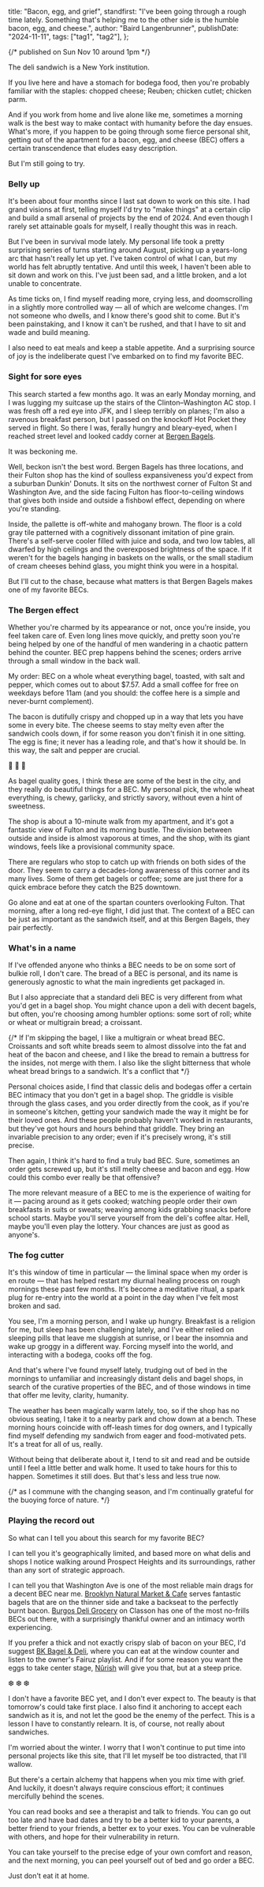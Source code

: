   title: "Bacon, egg, and grief",
  standfirst:
    "I've been going through a rough time lately. Something that's helping me to the other side is the humble bacon, egg, and cheese.",
  author: "Baird Langenbrunner",
  publishDate: "2024-11-11",
  tags: ["tag1", "tag2"],
};

{/* published on Sun Nov 10 around 1pm */}


<PostHeading metadata={postDetails} />

The deli sandwich is a New York institution.

If you live here and have a stomach for bodega food, then you're probably familiar with the staples: chopped cheese; Reuben; chicken cutlet; chicken parm.

And if you work from home and live alone like me, sometimes a morning walk is the best way to make contact with humanity before the day ensues. What's more, if you happen to be going through some fierce personal shit, getting out of the apartment for a bacon, egg, and cheese (BEC) offers a certain transcendence that eludes easy description.

But I'm still going to try.

### Belly up

It's been about four months since I last sat down to work on this site. I had grand visions at first, telling myself I'd try to "make things" at a certain clip and build a small arsenal of projects by the end of 2024. And even though I rarely set attainable goals for myself, I really thought this was in reach.

But I've been in survival mode lately. My personal life took a pretty surprising series of turns starting around August, picking up a years-long arc that hasn't really let up yet. I've taken control of what I can, but my world has felt abruptly tentative. And until this week, I haven't been able to sit down and work on this. I've just been sad, and a little broken, and a lot unable to concentrate.

As time ticks on, I find myself reading more, crying less, and doomscrolling in a slightly more controlled way — all of which are welcome changes. I'm not someone who dwells, and I know there's good shit to come. But it's been painstaking, and I know it can't be rushed, and that I have to sit and wade and build meaning.

I also need to eat meals and keep a stable appetite. And a surprising source of joy is the indeliberate quest I've embarked on to find my favorite BEC.

### Sight for sore eyes

This search started a few months ago. It was an early Monday morning, and I was lugging my suitcase up the stairs of the Clinton–Washington AC stop. I was fresh off a red eye into JFK, and I sleep terribly on planes; I'm also a ravenous breakfast person, but I passed on the knockoff Hot Pocket they served in flight. So there I was, ferally hungry and bleary-eyed, when I reached street level and looked caddy corner at [Bergen Bagels](https://g.co/kgs/GLXAevW).

It was beckoning me.

Well, beckon isn't the best word. Bergen Bagels has three locations, and their Fulton shop has the kind of soulless expansiveness you'd expect from a suburban Dunkin' Donuts. It sits on the northwest corner of Fulton St and Washington Ave, and the side facing Fulton has floor-to-ceiling windows that gives both inside and outside a fishbowl effect, depending on where you're standing.

Inside, the pallette is off-white and mahogany brown. The floor is a cold gray tile patterned with a cognitively dissonant imitation of pine grain. There's a self-serve cooler filled with juice and soda, and two low tables, all dwarfed by high ceilings and the overexposed brightness of the space. If it weren't for the bagels hanging in baskets on the walls, or the small stadium of cream cheeses behind glass, you might think you were in a hospital.

But I'll cut to the chase, because what matters is that Bergen Bagels makes one of my favorite BECs.

### The Bergen effect

Whether you're charmed by its appearance or not, once you're inside, you feel taken care of. Even long lines move quickly, and pretty soon you're being helped by one of the handful of men wandering in a chaotic pattern behind the counter. BEC prep happens behind the scenes; orders arrive through a small window in the back wall.

My order: BEC on a whole wheat everything bagel, toasted, with salt and pepper, which comes out to about $7.57. Add a small coffee for free on weekdays before 11am (and you should: the coffee here is a simple and never-burnt complement).

The bacon is dutifully crispy and chopped up in a way that lets you have some in every bite. The cheese seems to stay melty even after the sandwich cools down, if for some reason you don't finish it in one sitting. The egg is fine; it never has a leading role, and that's how it should be. In this way, the salt and pepper are crucial.

<span className="flex justify-center text-[1.5em]">🥓 🍳 🧀</span>

As bagel quality goes, I think these are some of the best in the city, and they really do beautiful things for a BEC. My personal pick, the whole wheat everything, is chewy, garlicky, and strictly savory, without even a hint of sweetness.

The shop is about a 10-minute walk from my apartment, and it's got a fantastic view of Fulton and its morning bustle. The division between outside and inside is almost vaporous at times, and the shop, with its giant windows, feels like a provisional community space.

There are regulars who stop to catch up with friends on both sides of the door. They seem to carry a decades-long awareness of this corner and its many lives. Some of them get bagels or coffee; some are just there for a quick embrace before they catch the B25 downtown.

Go alone and eat at one of the spartan counters overlooking Fulton. That morning, after a long red-eye flight, I did just that. The context of a BEC can be just as important as the sandwich itself, and at this Bergen Bagels, they pair perfectly.

### What's in a name

If I've offended anyone who thinks a BEC needs to be on some sort of bulkie roll, I don't care. The bread of a BEC is personal, and its name is generously agnostic to what the main ingredients get packaged in.

But I also appreciate that a standard deli BEC is very different from what you'd get in a bagel shop. You might chance upon a deli with decent bagels, but often, you're choosing among humbler options: some sort of roll; white or wheat or multigrain bread; a croissant.

{/* If I'm skipping the bagel, I like a multigrain or wheat bread BEC. Croissants and soft white breads seem to almost dissolve into the fat and heat of the bacon and cheese, and I like the bread to remain a buttress for the insides, not merge with them. I also like the slight bitterness that whole wheat bread brings to a sandwich. It's a conflict that  */}

Personal choices aside, I find that classic delis and bodegas offer a certain BEC intimacy that you don't get in a bagel shop. The griddle is visible through the glass cases, and you order directly from the cook, as if you're in someone's kitchen, getting your sandwich made the way it might be for their loved ones. And these people probably haven't worked in restaurants, but they've got hours and hours behind that griddle. They bring an invariable precision to any order; even if it's precisely wrong, it's still precise.

Then again, I think it's hard to find a truly bad BEC. Sure, sometimes an order gets screwed up, but it's still melty cheese and bacon and egg. How could this combo ever really be that offensive?

The more relevant measure of a BEC to me is the experience of waiting for it — pacing around as it gets cooked; watching people order their own breakfasts in suits or sweats; weaving among kids grabbing snacks before school starts. Maybe you'll serve yourself from the deli's coffee altar. Hell, maybe you'll even play the lottery. Your chances are just as good as anyone's.

### The fog cutter

It's this window of time in particular — the liminal space when my order is en route — that has helped restart my diurnal healing process on rough mornings these past few months. It's become a meditative ritual, a spark plug for re-entry into the world at a point in the day when I've felt most broken and sad.

You see, I'm a morning person, and I wake up hungry. Breakfast is a religion for me, but sleep has been challenging lately, and I've either relied on sleeping pills that leave me sluggish at sunrise, or I bear the insomnia and wake up groggy in a different way. Forcing myself into the world, and interacting with a bodega, cooks off the fog.

And that's where I've found myself lately, trudging out of bed in the mornings to unfamiliar and increasingly distant delis and bagel shops, in search of the curative properties of the BEC, and of those windows in time that offer me levity, clarity, humanity.

The weather has been magically warm lately, too, so if the shop has no obvious seating, I take it to a nearby park and chow down at a bench. These morning hours coincide with off-leash times for dog owners, and I typically find myself defending my sandwich from eager and food-motivated pets. It's a treat for all of us, really.

Without being that deliberate about it, I tend to sit and read and be outside until I feel a little better and walk home. It used to take hours for this to happen. Sometimes it still does. But that's less and less true now.

{/* as I commune with the changing season, and I'm continually grateful for the buoying force of nature. */}

### Playing the record out

So what can I tell you about this search for my favorite BEC?

I can tell you it's geographically limited, and based more on what delis and shops I notice walking around Prospect Heights and its surroundings, rather than any sort of strategic approach.

I can tell you that Washington Ave is one of the most reliable main drags for a decent BEC near me. [Brooklyn Natural Market & Cafe](https://g.co/kgs/NBDisYr) serves fantastic bagels that are on the thinner side and take a backseat to the perfectly burnt bacon. [Burgos Deli Grocery](https://g.co/kgs/aTSVsBa) on Classon has one of the most no-frills BECs out there, with a surprisingly thankful owner and an intimacy worth experiencing.

If you prefer a thick and not exactly crispy slab of bacon on your BEC, I'd suggest [BK Bagel & Deli](https://g.co/kgs/6j1YQcq), where you can eat at the window counter and listen to the owner's Fairuz playlist. And if for some reason you want the eggs to take center stage, [Nûrish](https://g.co/kgs/aE653WT) will give you that, but at a steep price.

<span className="flex justify-center text-[1.5em]">❆ ❆ ❆</span>

I don't have a favorite BEC yet, and I don't ever expect to. The beauty is that tomorrow's could take first place. I also find it anchoring to accept each sandwich as it is, and not let the good be the enemy of the perfect. This is a lesson I have to constantly relearn. It is, of course, not really about sandwiches.

I'm worried about the winter. I worry that I won't continue to put time into personal projects like this site, that I'll let myself be too distracted, that I'll wallow.

But there's a certain alchemy that happens when you mix time with grief. And luckily, it doesn't always require conscious effort; it continues mercifully behind the scenes.

You can read books and see a therapist and talk to friends. You can go out too late and have bad dates and try to be a better kid to your parents, a better friend to your friends, a better ex to your exes. You can be vulnerable with others, and hope for their vulnerability in return.

You can take yourself to the precise edge of your own comfort and reason, and the next morning, you can peel yourself out of bed and go order a BEC.

Just don't eat it at home.